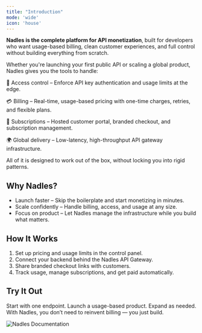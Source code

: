 ```yaml
---
title: "Introduction"
mode: 'wide'
icon: 'house'
---
```


**Nadles is the complete platform for API monetization**, built for developers who want usage-based billing, clean customer experiences, and full control without building everything from scratch.

Whether you're launching your first public API or scaling a global product, Nadles gives you the tools to handle:

🔐 Access control – Enforce API key authentication and usage limits at the edge.

💳 Billing – Real-time, usage-based pricing with one-time charges, retries, and flexible plans.

🧾 Subscriptions – Hosted customer portal, branded checkout, and subscription management.

🌍 Global delivery – Low-latency, high-throughput API gateway infrastructure.

All of it is designed to work out of the box, without locking you into rigid patterns.

## Why Nadles?
- Launch faster – Skip the boilerplate and start monetizing in minutes.
- Scale confidently – Handle billing, access, and usage at any size.
- Focus on product – Let Nadles manage the infrastructure while you build what matters.

## How It Works

1. Set up pricing and usage limits in the control panel.
2. Connect your backend behind the Nadles API Gateway.
3. Share branded checkout links with customers.
4. Track usage, manage subscriptions, and get paid automatically.

## Try It Out

Start with one endpoint. Launch a usage-based product. Expand as needed.
With Nadles, you don’t need to reinvent billing — you just build.



<Frame>
<img 
  src="/images/hero1.jpg" 
  alt="Nadles Documentation"
  noZoom 
/>
</Frame>
